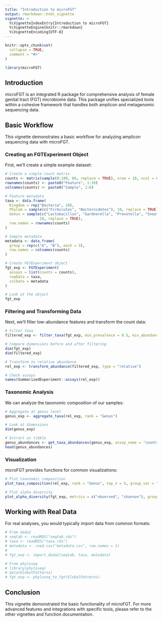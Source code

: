 ```yaml
---
title: "Introduction to microFGT"
output: rmarkdown::html_vignette
vignette: >
  %\VignetteIndexEntry{Introduction to microFGT}
  %\VignetteEngine{knitr::rmarkdown}
  %\VignetteEncoding{UTF-8}
---
```


```r
knitr::opts_chunk$set(
  collapse = TRUE,
  comment = "#>"
)
```

```r
library(microFGT)
```

## Introduction

microFGT is an integrated R package for comprehensive analysis of female genital tract (FGT) microbiome data. This package unifies specialized tools within a cohesive framework that handles both amplicon and metagenomic sequencing data.

## Basic Workflow

This vignette demonstrates a basic workflow for analyzing amplicon sequencing data with microFGT.

### Creating an FGTExperiment Object

First, we'll create a simple example dataset:

```r
# Create a simple count matrix
counts <- matrix(sample(0:100, 60, replace = TRUE), nrow = 10, ncol = 6)
rownames(counts) <- paste0("Feature", 1:10)
colnames(counts) <- paste0("Sample", 1:6)

# Feature metadata
taxa <- data.frame(
  Kingdom = rep("Bacteria", 10),
  Phylum = sample(c("Firmicutes", "Bacteroidetes"), 10, replace = TRUE),
  Genus = sample(c("Lactobacillus", "Gardnerella", "Prevotella", "Sneathia"), 
                10, replace = TRUE),
  row.names = rownames(counts)
)

# Sample metadata
metadata <- data.frame(
  group = rep(c("A", "B"), each = 3),
  row.names = colnames(counts)
)

# Create FGTExperiment object
fgt_exp <- FGTExperiment(
  assays = list(counts = counts),
  rowData = taxa,
  colData = metadata
)

# Look at the object
fgt_exp
```

### Filtering and Transforming Data

Next, we'll filter low-abundance features and transform the count data:

```r
# Filter taxa
filtered_exp <- filter_taxa(fgt_exp, min_prevalence = 0.5, min_abundance = 0.01)

# Compare dimensions before and after filtering
dim(fgt_exp)
dim(filtered_exp)

# Transform to relative abundance
rel_exp <- transform_abundance(filtered_exp, type = "relative")

# Check assays
names(SummarizedExperiment::assays(rel_exp))
```

### Taxonomic Analysis

We can analyze the taxonomic composition of our samples:

```r
# Aggregate at genus level
genus_exp <- aggregate_taxa(rel_exp, rank = "Genus")

# Look at dimensions
dim(genus_exp)

# Extract as tibble
genus_abundances <- get_taxa_abundances(genus_exp, assay_name = "counts")
head(genus_abundances)
```

### Visualization

microFGT provides functions for common visualizations:

```r
# Plot taxonomic composition
plot_taxa_composition(rel_exp, rank = "Genus", top_n = 5, group_var = "group")

# Plot alpha diversity
plot_alpha_diversity(fgt_exp, metrics = c("observed", "shannon"), group_var = "group")
```

## Working with Real Data

For real analyses, you would typically import data from common formats:

```r
# From dada2
# seqtab <- readRDS("seqtab.rds")
# taxa <- readRDS("taxa.rds")
# metadata <- read.csv("metadata.csv", row.names = 1)
# 
# fgt_exp <- import_dada2(seqtab, taxa, metadata)

# From phyloseq
# library(phyloseq)
# data(GlobalPatterns)
# fgt_exp <- phyloseq_to_fgt(GlobalPatterns)
```

## Conclusion

This vignette demonstrated the basic functionality of microFGT. For more advanced features and integrations with specific tools, please refer to the other vignettes and function documentation.